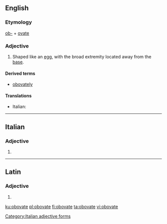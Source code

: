 ==English==

===Etymology===
[[ob-]] + [[ovate]]

===Adjective===
{{en-adj}}

# {{context|botany|mycology|lang=en}} Shaped like an [[egg]], with the broad extremity located away from the [[base]].

====Derived terms====
* [[obovately]]

====Translations====
{{trans-top|shaped like an egg}}
* Italian: {{t|it|obovato}}
{{trans-mid}}
{{trans-bottom}}

----

==Italian==

===Adjective===
{{head|it|adjective form}}

# {{feminine plural of|obovato}}

[[Category:Italian adjective forms]]

----

==Latin==

===Adjective===
{{la-adj-form|obovāte}}

# {{inflection of|obovātus||voc|m|s|lang=la}}

[[ku:obovate]]
[[pl:obovate]]
[[fi:obovate]]
[[ta:obovate]]
[[vi:obovate]]
